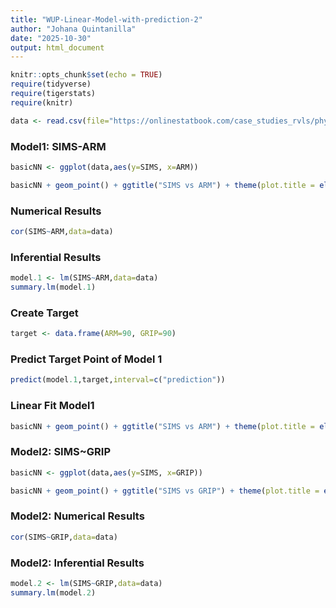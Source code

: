 ```yaml
---
title: "WUP-Linear-Model-with-prediction-2"
author: "Johana Quintanilla"
date: "2025-10-30"
output: html_document
---
```


```r
knitr::opts_chunk$set(echo = TRUE)
require(tidyverse)
require(tigerstats)
require(knitr)

data <- read.csv(file="https://onlinestatbook.com/case_studies_rvls/physical_strength/data.txt",sep="",header=TRUE)  
```

### Model1: SIMS-ARM
```r
basicNN <- ggplot(data,aes(y=SIMS, x=ARM))
```

```r
basicNN + geom_point() + ggtitle("SIMS vs ARM") + theme(plot.title = element_text(hjust = 0.5, size = 20))
```

### Numerical Results

```r
cor(SIMS~ARM,data=data)
```

### Inferential Results

```r
model.1 <- lm(SIMS~ARM,data=data)
summary.lm(model.1)
```

### Create Target

```r
target <- data.frame(ARM=90, GRIP=90)
```

### Predict Target Point of Model 1

```r
predict(model.1,target,interval=c("prediction"))
```

### Linear Fit Model1

```r
basicNN + geom_point() + ggtitle("SIMS vs ARM") + theme(plot.title = element_text(hjust = 0.5, size = 20)) + geom_smooth(method = lm) 
```

### Model2: SIMS~GRIP
```r
basicNN <- ggplot(data,aes(y=SIMS, x=GRIP))
```

```r
basicNN + geom_point() + ggtitle("SIMS vs GRIP") + theme(plot.title = element_text(hjust = 0.5, size = 20))
```

### Model2: Numerical Results

```r
cor(SIMS~GRIP,data=data)
```

### Model2: Inferential Results

```r
model.2 <- lm(SIMS~GRIP,data=data)
summary.lm(model.2)
```







